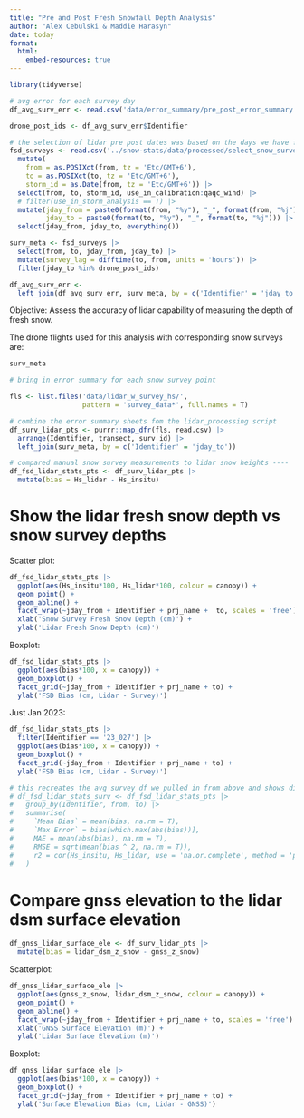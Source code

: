 ```yaml
---
title: "Pre and Post Fresh Snowfall Depth Analysis"
author: "Alex Cebulski & Maddie Harasyn"
date: today
format: 
  html:
    embed-resources: true
---
```


```r
library(tidyverse)

# avg error for each survey day 
df_avg_surv_err <- read.csv('data/error_summary/pre_post_error_summary.csv') 

drone_post_ids <- df_avg_surv_err$Identifier

# the selection of lidar pre post dates was based on the days we have fsd's
fsd_surveys <- read.csv('../snow-stats/data/processed/select_snow_surveys_w_stormids_datetime_wide.csv') |> 
  mutate(
    from = as.POSIXct(from, tz = 'Etc/GMT+6'),
    to = as.POSIXct(to, tz = 'Etc/GMT+6'),
    storm_id = as.Date(from, tz = 'Etc/GMT+6')) |> 
  select(from, to, storm_id, use_in_calibration:qaqc_wind) |> 
  # filter(use_in_storm_analysis == T) |> 
  mutate(jday_from = paste0(format(from, "%y"), "_", format(from, "%j")),
         jday_to = paste0(format(to, "%y"), "_", format(to, "%j"))) |> 
  select(jday_from, jday_to, everything())

surv_meta <- fsd_surveys |> 
  select(from, to, jday_from, jday_to) |> 
  mutate(survey_lag = difftime(to, from, units = 'hours')) |> 
  filter(jday_to %in% drone_post_ids)

df_avg_surv_err <-
  left_join(df_avg_surv_err, surv_meta, by = c('Identifier' = 'jday_to'))
```

Objective: Assess the accuracy of lidar capability of measuring the depth of fresh snow. 

The drone flights used for this analysis with corresponding snow surveys are:

```r
surv_meta
```

```r
# bring in error summary for each snow survey point 

fls <- list.files('data/lidar_w_survey_hs/', 
                  pattern = 'survey_data*', full.names = T)

# combine the error summary sheets fom the lidar_processing script
df_surv_lidar_pts <- purrr::map_dfr(fls, read.csv) |> 
  arrange(Identifier, transect, surv_id) |> 
  left_join(surv_meta, by = c('Identifier' = 'jday_to')) 

# compared manual snow survey measurements to lidar snow heights ----
df_fsd_lidar_stats_pts <- df_surv_lidar_pts |> 
  mutate(bias = Hs_lidar - Hs_insitu)
```

# Show the lidar fresh snow depth vs snow survey depths 

Scatter plot: 

```r
df_fsd_lidar_stats_pts |> 
  ggplot(aes(Hs_insitu*100, Hs_lidar*100, colour = canopy)) +
  geom_point() +
  geom_abline() +
  facet_wrap(~jday_from + Identifier + prj_name +  to, scales = 'free') +
  xlab('Snow Survey Fresh Snow Depth (cm)') +
  ylab('Lidar Fresh Snow Depth (cm)')
```


Boxplot: 

```r
df_fsd_lidar_stats_pts |> 
  ggplot(aes(bias*100, x = canopy)) +
  geom_boxplot() +
  facet_grid(~jday_from + Identifier + prj_name + to) +
  ylab('FSD Bias (cm, Lidar - Survey)')
```
Just Jan 2023:

```r
df_fsd_lidar_stats_pts |> 
  filter(Identifier == '23_027') |> 
  ggplot(aes(bias*100, x = canopy)) +
  geom_boxplot() +
  facet_grid(~jday_from + Identifier + prj_name + to) +
  ylab('FSD Bias (cm, Lidar - Survey)')
```

```r
# this recreates the avg survey df we pulled in from above and shows diff forumulas end up with the same values
# df_fsd_lidar_stats_surv <- df_fsd_lidar_stats_pts |> 
#   group_by(Identifier, from, to) |> 
#   summarise(
#     `Mean Bias` = mean(bias, na.rm = T),
#     `Max Error` = bias[which.max(abs(bias))],
#     MAE = mean(abs(bias), na.rm = T),
#     RMSE = sqrt(mean(bias ^ 2, na.rm = T)),
#     r2 = cor(Hs_insitu, Hs_lidar, use = 'na.or.complete', method = 'pearson')^2
#   )
```

# Compare gnss elevation to the lidar dsm surface elevation 

```r
df_gnss_lidar_surface_ele <- df_surv_lidar_pts |> 
  mutate(bias = lidar_dsm_z_snow - gnss_z_snow)
```

Scatterplot: 

```r
df_gnss_lidar_surface_ele |> 
  ggplot(aes(gnss_z_snow, lidar_dsm_z_snow, colour = canopy)) +
  geom_point() +
  geom_abline() +
  facet_wrap(~jday_from + Identifier + prj_name + to, scales = 'free') +
  xlab('GNSS Surface Elevation (m)') +
  ylab('Lidar Surface Elevation (m)')
```

Boxplot: 

```r
df_gnss_lidar_surface_ele |> 
  ggplot(aes(bias*100, x = canopy)) +
  geom_boxplot() +
  facet_grid(~jday_from + Identifier + prj_name + to) +
  ylab('Surface Elevation Bias (cm, Lidar - GNSS)')
```